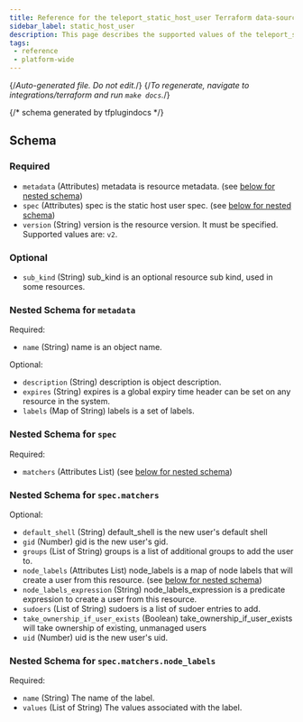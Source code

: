 ```yaml
---
title: Reference for the teleport_static_host_user Terraform data-source
sidebar_label: static_host_user
description: This page describes the supported values of the teleport_static_host_user data-source of the Teleport Terraform provider.
tags:
 - reference
 - platform-wide
---
```


{/*Auto-generated file. Do not edit.*/}
{/*To regenerate, navigate to integrations/terraform and run `make docs`.*/}





{/*  schema generated by tfplugindocs */}
## Schema

### Required

- `metadata` (Attributes) metadata is resource metadata. (see [below for nested schema](#nested-schema-for-metadata))
- `spec` (Attributes) spec is the static host user spec. (see [below for nested schema](#nested-schema-for-spec))
- `version` (String) version is the resource version. It must be specified. Supported values are: `v2`.

### Optional

- `sub_kind` (String) sub_kind is an optional resource sub kind, used in some resources.

### Nested Schema for `metadata`

Required:

- `name` (String) name is an object name.

Optional:

- `description` (String) description is object description.
- `expires` (String) expires is a global expiry time header can be set on any resource in the system.
- `labels` (Map of String) labels is a set of labels.


### Nested Schema for `spec`

Required:

- `matchers` (Attributes List) (see [below for nested schema](#nested-schema-for-specmatchers))

### Nested Schema for `spec.matchers`

Optional:

- `default_shell` (String) default_shell is the new user's default shell
- `gid` (Number) gid is the new user's gid.
- `groups` (List of String) groups is a list of additional groups to add the user to.
- `node_labels` (Attributes List) node_labels is a map of node labels that will create a user from this resource. (see [below for nested schema](#nested-schema-for-specmatchersnode_labels))
- `node_labels_expression` (String) node_labels_expression is a predicate expression to create a user from this resource.
- `sudoers` (List of String) sudoers is a list of sudoer entries to add.
- `take_ownership_if_user_exists` (Boolean) take_ownership_if_user_exists will take ownership of existing, unmanaged users
- `uid` (Number) uid is the new user's uid.

### Nested Schema for `spec.matchers.node_labels`

Required:

- `name` (String) The name of the label.
- `values` (List of String) The values associated with the label.

